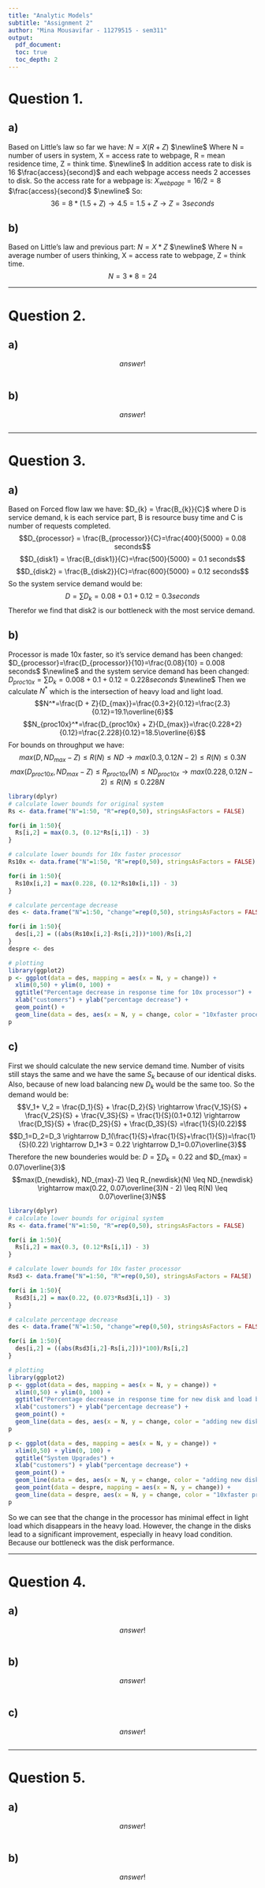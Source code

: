 ```yaml
---
title: "Analytic Models"
subtitle: "Assignment 2"
author: "Mina Mousavifar - 11279515 - sem311"
output:
  pdf_document:
  toc: true
  toc_depth: 2
---
```


<h1>
Question 1.
</h1>

<h2>
**a)**
</h2>
<p>
Based on Little's law so far we have:
$N = X(R + Z)$
$\newline$
Where N = number of users in system, X = access rate to webpage, R = mean residence time, Z = think time.
$\newline$
In addition access rate to disk is 16 $\frac{access}{second}$ and each webpage access needs 2 accesses to disk. So the access rate for a webpage is:
$X_{webpage}=16/2=8$ $\frac{access}{second}$
$\newline$
So:
$$36 = 8*(1.5+Z) \rightarrow 4.5 = 1.5 + Z \rightarrow Z = 3 seconds$$
</p>

<h2>
**b)**
</h2>
<p>
Based on Little's law and previous part: $N = X*Z$
$\newline$
Where N = average number of users thinking, X = access rate to webpage, Z = think time.
$$N = 3*8 = 24$$
</p>

***
<h1>
Question 2.
</h1>

<h2>
**a)**
</h2>

<p>
$$answer!$$
```r

```
</p>

<h2>
**b)**
</h2>

<p>
$$answer!$$
```r

```
</p>

***
<h1>
Question 3.
</h1>

<h2>
**a)**
</h2>

<p>
Based on Forced flow law we have: $D_{k} = \frac{B_{k}}{C}$ where D is service demand, k is each service part, B is resource busy time and C is number of requests completed.
$$D_{processor} = \frac{B_{processor}}{C}=\frac{400}{5000} = 0.08 seconds$$
$$D_{disk1} = \frac{B_{disk1}}{C}=\frac{500}{5000} = 0.1 seconds$$
$$D_{disk2} = \frac{B_{disk2}}{C}=\frac{600}{5000} = 0.12 seconds$$
So the system service demand would be:
$$D = \sum{D_{k}} = 0.08 + 0.1 + 0.12 = 0.3 seconds$$
Therefor we find that disk2 is our bottleneck with the most service demand.
</p>

<h2>
**b)**
</h2>

<p>
Processor is made 10x faster, so it's service demand has been changed: $D_{processor}=\frac{D_{processor}}{10}=\frac{0.08}{10} = 0.008 seconds$
$\newline$
and the system service demand has been changed: 
$D_{proc10x} = \sum{D_{k}} = 0.008 + 0.1 + 0.12 = 0.228 seconds$
$\newline$
Then we calculate $N^*$ which is the intersection of heavy load and light load.
$$N^*=\frac{D + Z}{D_{max}}=\frac{0.3+2}{0.12}=\frac{2.3}{0.12}=19.1\overline{6}$$
$$N_{proc10x}^*=\frac{D_{proc10x} + Z}{D_{max}}=\frac{0.228+2}{0.12}=\frac{2.228}{0.12}=18.5\overline{6}$$
For bounds on throughput we have:
$$max(D, ND_{max}-Z) \leq R(N) \leq ND \rightarrow max(0.3, 0.12N - 2) \leq R(N) \leq 0.3N$$
$$max(D_{proc10x}, ND_{max}-Z) \leq R_{proc10x}(N) \leq ND_{proc10x} \rightarrow max(0.228, 0.12N - 2) \leq R(N) \leq 0.228N$$
```r
library(dplyr)
# calculate lower bounds for original system
Rs <- data.frame("N"=1:50, "R"=rep(0,50), stringsAsFactors = FALSE)

for(i in 1:50){
  Rs[i,2] = max(0.3, (0.12*Rs[i,1]) - 3)
}

# calculate lower bounds for 10x faster processor
Rs10x <- data.frame("N"=1:50, "R"=rep(0,50), stringsAsFactors = FALSE)

for(i in 1:50){
  Rs10x[i,2] = max(0.228, (0.12*Rs10x[i,1]) - 3)
}

# calculate percentage decrease
des <- data.frame("N"=1:50, "change"=rep(0,50), stringsAsFactors = FALSE)

for(i in 1:50){
  des[i,2] = ((abs(Rs10x[i,2]-Rs[i,2]))*100)/Rs[i,2]
}
despre <- des

# plotting
library(ggplot2)
p <- ggplot(data = des, mapping = aes(x = N, y = change)) +  
  xlim(0,50) + ylim(0, 100) + 
  ggtitle("Percentage decrease in response time for 10x processor") + 
  xlab("customers") + ylab("percentage decrease") +
  geom_point() +
  geom_line(data = des, aes(x = N, y = change, color = "10xfaster processor"))
p
```
</p>

<h2>
**c)**
</h2>

<p>
First we should calculate the new service demand time. Number of visits still stays the same and we have the same $S_{k}$ because of our identical disks. Also, because of new load balancing new $D_k$ would be the same too. So the demand would be:
$$V_1+ V_2 =  \frac{D_1}{S} + \frac{D_2}{S} \rightarrow \frac{V_1S}{S} + \frac{V_2S}{S} + \frac{V_3S}{S} = \frac{1}{S}(0.1+0.12) \rightarrow \frac{D_1S}{S} + \frac{D_2S}{S} + \frac{D_3S}{S} =\frac{1}{S}(0.22)$$
$$D_1=D_2=D_3 \rightarrow D_1(\frac{1}{S}+\frac{1}{S}+\frac{1}{S})=\frac{1}{S}(0.22) \rightarrow D_1*3 = 0.22 \rightarrow D_1=0.07\overline{3}$$
Therefore the new bounderies would be: $D = \sum{D_k} = 0.22$ and $D_{max} = 0.07\overline{3}$
$$max(D_{newdisk}, ND_{max}-Z) \leq R_{newdisk}(N) \leq ND_{newdisk} \rightarrow max(0.22, 0.07\overline{3}N - 2) \leq R(N) \leq 0.07\overline{3}N$$
</p>

```r
library(dplyr)
# calculate lower bounds for original system
Rs <- data.frame("N"=1:50, "R"=rep(0,50), stringsAsFactors = FALSE)

for(i in 1:50){
  Rs[i,2] = max(0.3, (0.12*Rs[i,1]) - 3)
}

# calculate lower bounds for 10x faster processor
Rsd3 <- data.frame("N"=1:50, "R"=rep(0,50), stringsAsFactors = FALSE)

for(i in 1:50){
  Rsd3[i,2] = max(0.22, (0.073*Rsd3[i,1]) - 3)
}

# calculate percentage decrease
des <- data.frame("N"=1:50, "change"=rep(0,50), stringsAsFactors = FALSE)

for(i in 1:50){
  des[i,2] = ((abs(Rsd3[i,2]-Rs[i,2]))*100)/Rs[i,2]
}

# plotting
library(ggplot2)
p <- ggplot(data = des, mapping = aes(x = N, y = change)) +  
  xlim(0,50) + ylim(0, 100) + 
  ggtitle("Percentage decrease in response time for new disk and load balancing") + 
  xlab("customers") + ylab("percentage decrease") +
  geom_point() +
  geom_line(data = des, aes(x = N, y = change, color = "adding new disk"))
p

p <- ggplot(data = des, mapping = aes(x = N, y = change)) +  
  xlim(0,50) + ylim(0, 100) + 
  ggtitle("System Upgrades") + 
  xlab("customers") + ylab("percentage decrease") +
  geom_point() +
  geom_line(data = des, aes(x = N, y = change, color = "adding new disk")) +
  geom_point(data = despre, mapping = aes(x = N, y = change)) +
  geom_line(data = despre, aes(x = N, y = change, color = "10xfaster processor"))
p
```
<p>
So we can see that the change in the processor has minimal effect in light load which disappears in the heavy load. However, the change in the disks lead to a significant improvement, especially in heavy load condition. Because our bottleneck was the disk performance.
</p>

***
<h1>
Question 4.
</h1>

<h2>
**a)**
</h2>

<p>
$$answer!$$
</p>

```r

```

<h2>
**b)**
</h2>

<p>
$$answer!$$
</p>

```r

```

<h2>
**c)**
</h2>

<p>
$$answer!$$
</p>

```r

```

***
<h1>
Question 5.
</h1>

<h2>
**a)**
</h2>

<p>
$$answer!$$
</p>

```r

```

<h2>
**b)**
</h2>

<p>
$$answer!$$
</p>

```r

```
